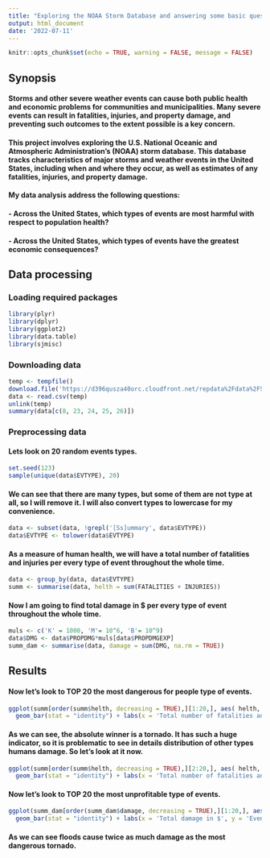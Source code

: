 ---
title: "Exploring the NOAA Storm Database and answering some basic questions about severe weather events"
output: html_document
date: '2022-07-11'
---
```{r setup, include=FALSE}
knitr::opts_chunk$set(echo = TRUE, warning = FALSE, message = FALSE)
```
## Synopsis

#### Storms and other severe weather events can cause both public health and economic problems for communities and municipalities. Many severe events can result in fatalities, injuries, and property damage, and preventing such outcomes to the extent possible is a key concern.

#### This project involves exploring the U.S. National Oceanic and Atmospheric Administration's (NOAA) storm database. This database tracks characteristics of major storms and weather events in the United States, including when and where they occur, as well as estimates of any fatalities, injuries, and property damage.

#### My data analysis address the following questions:

#### - Across the United States, which types of events  are most harmful with respect to population health?
    
#### - Across the United States, which types of events have the greatest economic consequences?

## Data processing

### Loading required packages 

```{r}
library(plyr)
library(dplyr)
library(ggplot2)
library(data.table)
library(sjmisc)
```

### Downloading data 

```{r, cache = TRUE}
temp <- tempfile()
download.file('https://d396qusza40orc.cloudfront.net/repdata%2Fdata%2FStormData.csv.bz2', temp)
data <- read.csv(temp)
unlink(temp)
summary(data[c(8, 23, 24, 25, 26)])
```

### Preprocessing data
#### Lets look on 20 random events types.
```{r}
set.seed(123)
sample(unique(data$EVTYPE), 20)
```

#### We can see that there are many types, but some of them are not type at all, so I will remove it. I will also convert types to lowercase for my convenience. 

```{r}
data <- subset(data, !grepl('[Ss]ummary', data$EVTYPE))
data$EVTYPE <- tolower(data$EVTYPE)
```

#### As a measure of human health, we will have a total number of fatalities and injuries per every type of event throughout the whole time.

```{r}
data <- group_by(data, data$EVTYPE)
summ <- summarise(data, helth = sum(FATALITIES + INJURIES))
```

#### Now I am going to find total damage in $ per every type of event throughout the whole time.

```{r}
muls <- c('K' = 1000, 'M'= 10^6, 'B'= 10^9)
data$DMG <- data$PROPDMG*muls[data$PROPDMGEXP]
summ_dam <- summarise(data, damage = sum(DMG, na.rm = TRUE))
```

## Results

#### Now let's look to TOP 20 the most dangerous for people type of events. 

```{r}
ggplot(summ[order(summ$helth, decreasing = TRUE),][1:20,], aes( helth, `data$EVTYPE`)) + 
  geom_bar(stat = "identity") + labs(x = 'Total number of fatalities and injuries', y = 'Event')
```

#### As we can see, the absolute winner is a tornado. It has such a huge indicator, so it is problematic to see in details distribution of other types humans damage. So let's look at it now.

```{r}
ggplot(summ[order(summ$helth, decreasing = TRUE),][2:20,], aes( helth, `data$EVTYPE`)) + 
  geom_bar(stat = "identity") + labs(x = 'Total number of fatalities and injuries', y = 'Event')
```

#### Now let's look to TOP 20 the most unprofitable type of events. 

```{r}
ggplot(summ_dam[order(summ_dam$damage, decreasing = TRUE),][1:20,], aes( damage, `data$EVTYPE`)) + 
  geom_bar(stat = "identity") + labs(x = 'Total damage in $', y = 'Event')
```

#### As we can see floods cause twice as much damage as the most dangerous tornado.